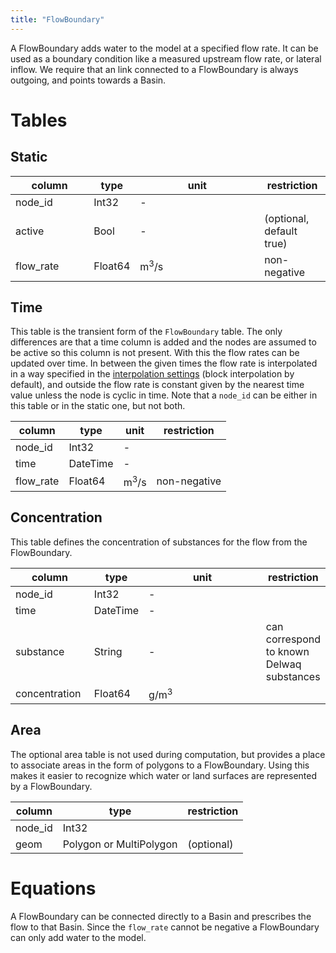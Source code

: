 ```yaml
---
title: "FlowBoundary"
---
```


A FlowBoundary adds water to the model at a specified flow rate.
It can be used as a boundary condition like a measured upstream flow rate, or lateral inflow.
We require that an link connected to a FlowBoundary is always outgoing, and points towards a Basin.

# Tables

## Static

column        | type    | unit                  | restriction
------------- | ------- | --------------------- | -----------
node_id       | Int32   | -                     |
active        | Bool    | -                     | (optional, default true)
flow_rate     | Float64 | $\text{m}^3/\text{s}$ | non-negative

## Time

This table is the transient form of the `FlowBoundary` table.
The only differences are that a time column is added and the nodes are assumed to be active so this column is not present.
With this the flow rates can be updated over time. In between the given times the
flow rate is interpolated in a way specified in the [interpolation settings](/reference/usage.qmd#interpolation-settings) (block interpolation by default), and outside the flow rate is constant given by the
nearest time value unless the node is cyclic in time.
Note that a `node_id` can be either in this table or in the static one, but not both.

column    | type     | unit                  | restriction
--------- | -------  | --------------------- | -----------
node_id   | Int32    | -                     |
time      | DateTime | -                     |
flow_rate | Float64  | $\text{m}^3/\text{s}$ | non-negative

## Concentration {#sec-flow-boundary-conc}
This table defines the concentration of substances for the flow from the FlowBoundary.

column         | type     | unit                  | restriction
-------------- | -------- | --------------------- | -----------
node_id        | Int32    | -                     |
time           | DateTime | -                     |
substance      | String   | -                     | can correspond to known Delwaq substances
concentration  | Float64  | $\text{g}/\text{m}^3$ |

## Area

The optional area table is not used during computation, but provides a place to associate areas in the form of polygons to a FlowBoundary.
Using this makes it easier to recognize which water or land surfaces are represented by a FlowBoundary.

column    | type                    | restriction
--------- | ----------------------- | -----------
node_id   | Int32                   |
geom      | Polygon or MultiPolygon | (optional)

# Equations

A FlowBoundary can be connected directly to a Basin and prescribes the flow to that Basin.
Since the `flow_rate` cannot be negative a FlowBoundary can only add water to the model.
